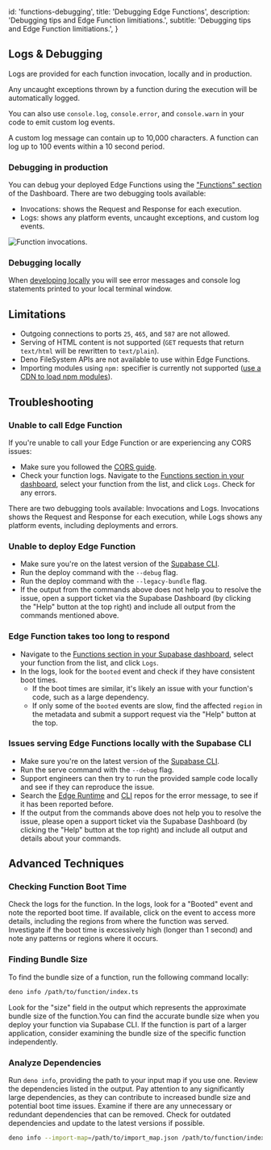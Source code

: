 
  id: 'functions-debugging',
  title: 'Debugging Edge Functions',
  description: 'Debugging tips and Edge Function limitiations.',
  subtitle: 'Debugging tips and Edge Function limitiations.',
}

## Logs & Debugging

Logs are provided for each function invocation, locally and in production.

Any uncaught exceptions thrown by a function during the execution will be automatically logged.

You can also use `console.log`, `console.error`, and `console.warn` in your code to emit custom log events.

A custom log message can contain up to 10,000 characters. A function can log up to 100 events within a 10 second period.

### Debugging in production

You can debug your deployed Edge Functions using the ["Functions" section](https://supabase.com/dashboard/project/_/functions) of the Dashboard. There are two debugging tools available:

- Invocations: shows the Request and Response for each execution.
- Logs: shows any platform events, uncaught exceptions, and custom log events.

![Function invocations.](/docs/img/guides/functions/function-logs.png)

### Debugging locally

When [developing locally](/docs/guides/functions/local-development) you will see error messages and console log statements printed to your local terminal window.

## Limitations

- Outgoing connections to ports `25`, `465`, and `587` are not allowed.
- Serving of HTML content is not supported (`GET` requests that return `text/html` will be rewritten to `text/plain`).
- Deno FileSystem APIs are not available to use within Edge Functions.
- Importing modules using `npm:` specifier is currently not supported ([use a CDN to load npm modules](/docs/guides/functions/import-maps)).

## Troubleshooting

### Unable to call Edge Function

If you're unable to call your Edge Function or are experiencing any CORS issues:

- Make sure you followed the [CORS guide](/docs/guides/functions/cors).
- Check your function logs. Navigate to the [Functions section in your dashboard](https://supabase.com/dashboard/project/_/functions), select your function from the list, and click `Logs`. Check for any errors.

There are two debugging tools available: Invocations and Logs. Invocations shows the Request and Response for each execution, while Logs shows any platform events, including deployments and errors.

### Unable to deploy Edge Function

- Make sure you're on the latest version of the [Supabase CLI](/docs/guides/cli#updates).
- Run the deploy command with the `--debug` flag.
- Run the deploy command with the `--legacy-bundle` flag.
- If the output from the commands above does not help you to resolve the issue, open a support ticket via the Supabase Dashboard (by clicking the "Help" button at the top right) and include all output from the commands mentioned above.

### Edge Function takes too long to respond

- Navigate to the [Functions section in your Supabase dashboard](https://supabase.com/dashboard/project/_/functions), select your function from the list, and click `Logs`.
- In the logs, look for the `booted` event and check if they have consistent boot times.
  - If the boot times are similar, it's likely an issue with your function's code, such as a large dependency.
  - If only some of the `booted` events are slow, find the affected `region` in the metadata and submit a support request via the "Help" button at the top.

### Issues serving Edge Functions locally with the Supabase CLI

- Make sure you're on the latest version of the [Supabase CLI](/docs/guides/cli#updates).
- Run the serve command with the `--debug` flag.
- Support engineers can then try to run the provided sample code locally and see if they can reproduce the issue.
- Search the [Edge Runtime](https://github.com/supabase/edge-runtime) and [CLI](https://github.com/supabase/cli) repos for the error message, to see if it has been reported before.
- If the output from the commands above does not help you to resolve the issue, please open a support ticket via the Supabase Dashboard (by clicking the "Help" button at the top right) and include all output and details about your commands.

## Advanced Techniques

### Checking Function Boot Time

Check the logs for the function. In the logs, look for a "Booted" event and note the reported boot time. If available, click on the event to access more details, including the regions from where the function was served. Investigate if the boot time is excessively high (longer than 1 second) and note any patterns or regions where it occurs.

### Finding Bundle Size

To find the bundle size of a function, run the following command locally:

```bash
deno info /path/to/function/index.ts
```

Look for the "size" field in the output which represents the approximate bundle size of the function.You can find the accurate bundle size when you deploy your function via Supabase CLI. If the function is part of a larger application, consider examining the bundle size of the specific function independently.

### Analyze Dependencies

Run `deno info`, providing the path to your input map if you use one.
Review the dependencies listed in the output. Pay attention to any significantly large dependencies, as they can contribute to increased bundle size and potential boot time issues.
Examine if there are any unnecessary or redundant dependencies that can be removed. Check for outdated dependencies and update to the latest versions if possible.

```bash
deno info --import-map=/path/to/import_map.json /path/to/function/index.ts
```


